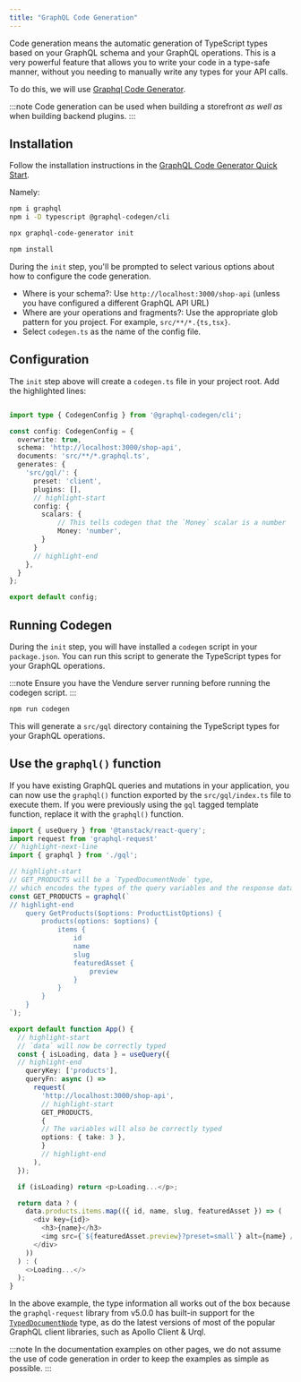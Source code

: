 ```yaml
---
title: "GraphQL Code Generation"
---
```


Code generation means the automatic generation of TypeScript types based on your GraphQL schema and your GraphQL operations.
This is a very powerful feature that allows you to write your code in a type-safe manner, without you needing to manually
write any types for your API calls.

To do this, we will use [Graphql Code Generator](https://the-guild.dev/graphql/codegen).

:::note
Code generation can be used when building a storefront _as well as_ when building backend plugins.
:::

## Installation

Follow the installation instructions in the [GraphQL Code Generator Quick Start](https://the-guild.dev/graphql/codegen/docs/getting-started/installation).

Namely:

```bash
npm i graphql
npm i -D typescript @graphql-codegen/cli

npx graphql-code-generator init

npm install
```

During the `init` step, you'll be prompted to select various options about how to configure the code generation.

- Where is your schema?: Use `http://localhost:3000/shop-api` (unless you have configured a different GraphQL API URL)
- Where are your operations and fragments?: Use the appropriate glob pattern for you project. For example, `src/**/*.{ts,tsx}`.
- Select `codegen.ts` as the name of the config file.

## Configuration

The `init` step above will create a `codegen.ts` file in your project root. Add the highlighted lines:

```ts title="codegen.ts"

import type { CodegenConfig } from '@graphql-codegen/cli';

const config: CodegenConfig = {
  overwrite: true,
  schema: 'http://localhost:3000/shop-api',
  documents: 'src/**/*.graphql.ts',
  generates: {
    'src/gql/': {
      preset: 'client',
      plugins: [],
      // highlight-start
      config: {
        scalars: {
            // This tells codegen that the `Money` scalar is a number
            Money: 'number',
        }
      }
      // highlight-end
    },
  }
};

export default config;
```

## Running Codegen

During the `init` step, you will have installed a `codegen` script in your `package.json`. You can run this script to
generate the TypeScript types for your GraphQL operations.

:::note
Ensure you have the Vendure server running before running the codegen script.
:::

```bash
npm run codegen
```

This will generate a `src/gql` directory containing the TypeScript types for your GraphQL operations.

## Use the `graphql()` function

If you have existing GraphQL queries and mutations in your application, you can now use the `graphql()` function
exported by the `src/gql/index.ts` file to execute them. If you were previously using the `gql` tagged template function,
replace it with the `graphql()` function.

```ts title="src/App.tsx"
import { useQuery } from '@tanstack/react-query';
import request from 'graphql-request'
// highlight-next-line
import { graphql } from './gql';

// highlight-start
// GET_PRODUCTS will be a `TypedDocumentNode` type,
// which encodes the types of the query variables and the response data.
const GET_PRODUCTS = graphql(`
// highlight-end
    query GetProducts($options: ProductListOptions) {
        products(options: $options) {
            items {
                id
                name
                slug
                featuredAsset {
                    preview
                }
            }
        }
    }
`);

export default function App() {
  // highlight-start
  // `data` will now be correctly typed
  const { isLoading, data } = useQuery({
  // highlight-end
    queryKey: ['products'],
    queryFn: async () =>
      request(
        'http://localhost:3000/shop-api',
        // highlight-start
        GET_PRODUCTS,
        {
        // The variables will also be correctly typed
        options: { take: 3 },
        }
        // highlight-end
      ),
  });

  if (isLoading) return <p>Loading...</p>;

  return data ? (
    data.products.items.map(({ id, name, slug, featuredAsset }) => (
      <div key={id}>
        <h3>{name}</h3>
        <img src={`${featuredAsset.preview}?preset=small`} alt={name} />
      </div>
    ))
  ) : (
    <>Loading...</>
  );
}
```

In the above example, the type information all works out of the box because the `graphql-request` library from v5.0.0
has built-in support for the [`TypedDocumentNode`](https://github.com/dotansimha/graphql-typed-document-node) type,
as do the latest versions of most of the popular GraphQL client libraries, such as Apollo Client & Urql.

:::note
In the documentation examples on other pages, we do not assume the use of code generation in order to keep the examples as simple as possible.
:::
